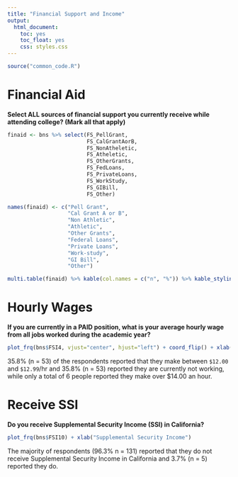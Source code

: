 ```yaml
---
title: "Financial Support and Income"
output: 
  html_document: 
    toc: yes
    toc_float: yes
    css: styles.css
---
```


```r
source("common_code.R")
```

# Financial Aid

**Select ALL sources of financial support you currently receive while attending college? (Mark all that apply)**

```r
finaid <- bns %>% select(FS_PellGrant,
                         FS_CalGrantAorB,
                         FS_NonAtheletic,
                         FS_Atheletic,
                         FS_OtherGrants,
                         FS_FedLoans,
                         FS_PrivateLoans,
                         FS_WorkStudy,
                         FS_GIBill,
                         FS_Other)

names(finaid) <- c("Pell Grant",
                   "Cal Grant A or B",
                   "Non Athletic",
                   "Athletic",
                   "Other Grants",
                   "Federal Loans",
                   "Private Loans",
                   "Work-study",
                   "GI Bill",
                   "Other")
```

```r
multi.table(finaid) %>% kable(col.names = c("n", "%")) %>% kable_styling()
```

# Hourly Wages

**If you are currently in a PAID position, what is your average hourly wage from all jobs worked during the academic year?**

```r
plot_frq(bns$FSI4, vjust="center", hjust="left") + coord_flip() + xlab("Hourly Wage")
```

35.8% (n = 53) of the respondents reported that they make between `$12.00` and `$12.99`/hr and 35.8% (n = 53) reported they are currently not working, while only a total of 6 people reported they make over $14.00 an hour.

# Receive SSI

**Do you receive Supplemental Security Income (SSI) in California?**

```r
plot_frq(bns$FSI10) + xlab("Supplemental Security Income")
```

The majority of respondents (96.3% n = 131) reported that they do not receive Supplemental Security Income in California and 3.7% (n = 5) reported they do.













